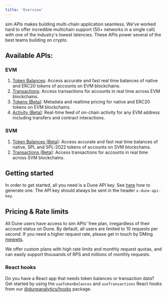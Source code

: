 ```yaml
---
title: 'Overview'
---
```


sim APIs makes building multi-chain application seamless. We've worked hard to offer incredible multichain support (50+ networks in a single call)
with one of the industry's lowest latencies. These APIs power several of the best teams building on crypto.

## Available APIs:

### EVM

1. [Token Balances](./evm/balances): Access accurate and fast real time balances of native and ERC20 tokens of accounts on EVM blockchains.
2. [Transactions](./evm/transactions): Access transactions for accounts in real time across EVM blockchains.
3. [Tokens (Beta)](./evm/tokens): Metadata and realtime pricing for native and ERC20 tokens on EVM blockchains.
4. [Activity (Beta)](./evm/activity): Real-time feed of on-chain activity for any EVM address including transfers and contract interactions.

### SVM

1. [Token Balances (Beta)](./svm/balances): Access accurate and fast real time balances of native, SPL and SPL-2022 tokens of accounts on SVM blockchains.
2. [Transactions (Beta)](./svm/transactions): Access transactions for accounts in real time across SVM blockchains.

## Getting started
In order to get started, all you need is a Dune API key. See [here](https://docs.dune.com/api-reference/overview/authentication#generate-an-api-key) how to generate one.
The API key should always be sent in the header `x-dune-api-key`.

## Pricing & Rate limits
All Dune users have access to sim APIs' free plan, irregardless of their account status on Dune. By default, all users are limited to 10 requests per second.
If you need a higher request rate, please get in touch by DMing [mewwts](https://x.com/mewwts).

We offer custom plans with high rate limits and monthly request quotas, and can easily support thousands of RPS and millions of monthly requests.

### React hooks

Do you have a React app that needs token balances or transaction data?
Get started by using the `useTokenBalances` and `useTransactions` React hooks from our [@duneanalytics/hooks](https://www.npmjs.com/package/@duneanalytics/hooks) package.

